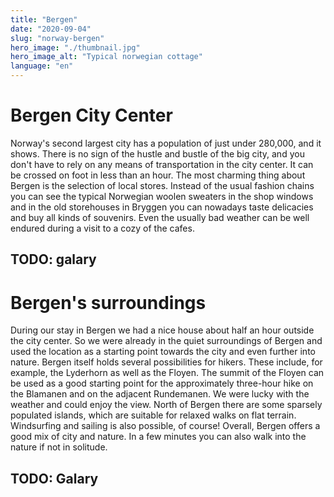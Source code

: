 ```yaml
---
title: "Bergen"
date: "2020-09-04"
slug: "norway-bergen"
hero_image: "./thumbnail.jpg"
hero_image_alt: "Typical norwegian cottage"
language: "en"
---
```

# Bergen City Center

Norway's second largest city has a population of just under 280,000, and it shows. There is no sign of the hustle and bustle of the big city, and you don't have to rely on any means of transportation in the city center. It can be crossed on foot in less than an hour. The most charming thing about Bergen is the selection of local stores. Instead of the usual fashion chains you can see the typical Norwegian woolen sweaters in the shop windows and in the old storehouses in Bryggen you can nowadays taste delicacies and buy all kinds of souvenirs. Even the usually bad weather can be well endured during a visit to a cozy of the cafes.

## TODO: galary

# Bergen's surroundings

During our stay in Bergen we had a nice house about half an hour outside the city center. So we were already in the quiet surroundings of Bergen and used the location as a starting point towards the city and even further into nature. Bergen itself holds several possibilities for hikers. These include, for example, the Lyderhorn as well as the Floyen. The summit of the Floyen can be used as a good starting point for the approximately three-hour hike on the Blamanen and on the adjacent Rundemanen. We were lucky with the weather and could enjoy the view. North of Bergen there are some sparsely populated islands, which are suitable for relaxed walks on flat terrain. Windsurfing and sailing is also possible, of course! Overall, Bergen offers a good mix of city and nature. In a few minutes you can also walk into the nature if not in solitude.

## TODO: Galary